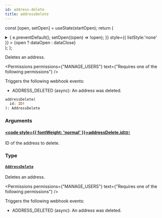 ```yaml
---
id: address-delete
title: addressDelete
---
```






const [open, setOpen] = useState(startOpen);
return (
<details {...(open ? { open: true } : {})} className="details" style={{ border:'none', boxShadow:'none', background:'var(--ifm-background-color)' }}>
<summary
onClick={(e) => {
e.preventDefault();
setOpen((open) => !open);
}}
style={{ listStyle:'none' }} >
{open ? dataOpen : dataClose}
</summary>
{open && children}
</details>
);
};

Deletes an address.


<Permissions permissions={"MANAGE_USERS"} text={"Requires one of the following permissions"} />


Triggers the following webhook events:

- ADDRESS_DELETED (async): An address was deleted.

```graphql
addressDelete(
  id: ID!
): AddressDelete
```

### Arguments

#### [<code style={{ fontWeight: 'normal' }}>addressDelete.<b>id</b></code>](#)<Bullet />[`ID!`](../../../api-reference/miscellaneous/scalars/id.mdx) <Badge class="badge badge--secondary" text="non-null"/> <Badge class="badge badge--secondary" text="scalar"/> <Badge class="badge badge--secondary" text="miscellaneous"/>

ID of the address to delete.

### Type

#### [`AddressDelete`](../../../api-reference/users/objects/address-delete.mdx) <Badge class="badge badge--secondary" text="object"/> <Badge class="badge badge--secondary" text="users"/>

Deletes an address.


<Permissions permissions={"MANAGE_USERS"} text={"Requires one of the following permissions"} />


Triggers the following webhook events:

- ADDRESS_DELETED (async): An address was deleted.

